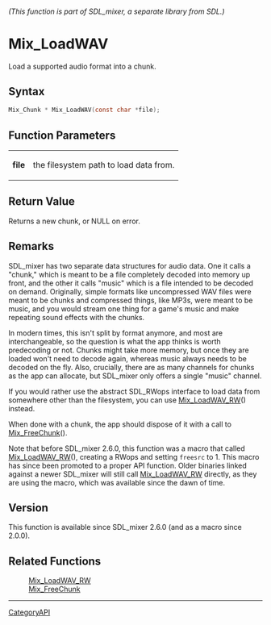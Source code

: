 ====== (This function is part of SDL_mixer, a separate library from SDL.) ======
= Mix_LoadWAV =

Load a supported audio format into a chunk.

== Syntax ==

<syntaxhighlight lang='c'>
Mix_Chunk * Mix_LoadWAV(const char *file);
</syntaxhighlight>

== Function Parameters ==

{|
|'''file'''
|the filesystem path to load data from.
|}

== Return Value ==

Returns a new chunk, or NULL on error.

== Remarks ==

SDL_mixer has two separate data structures for audio data. One it calls a
"chunk," which is meant to be a file completely decoded into memory up
front, and the other it calls "music" which is a file intended to be
decoded on demand. Originally, simple formats like uncompressed WAV files
were meant to be chunks and compressed things, like MP3s, were meant to be
music, and you would stream one thing for a game's music and make repeating
sound effects with the chunks.

In modern times, this isn't split by format anymore, and most are
interchangeable, so the question is what the app thinks is worth
predecoding or not. Chunks might take more memory, but once they are loaded
won't need to decode again, whereas music always needs to be decoded on the
fly. Also, crucially, there are as many channels for chunks as the app can
allocate, but SDL_mixer only offers a single "music" channel.

If you would rather use the abstract SDL_RWops interface to load data from
somewhere other than the filesystem, you can use [[Mix_LoadWAV_RW]]()
instead.

When done with a chunk, the app should dispose of it with a call to
[[Mix_FreeChunk]]().

Note that before SDL_mixer 2.6.0, this function was a macro that called
[[Mix_LoadWAV_RW]](), creating a RWops and setting <code>freesrc</code> to
1. This macro has since been promoted to a proper API function. Older
binaries linked against a newer SDL_mixer will still call
[[Mix_LoadWAV_RW]] directly, as they are using the macro, which was
available since the dawn of time.

== Version ==

This function is available since SDL_mixer 2.6.0 (and as a macro since
2.0.0).

== Related Functions ==

:[[Mix_LoadWAV_RW]]
:[[Mix_FreeChunk]]

----
[[CategoryAPI]]


